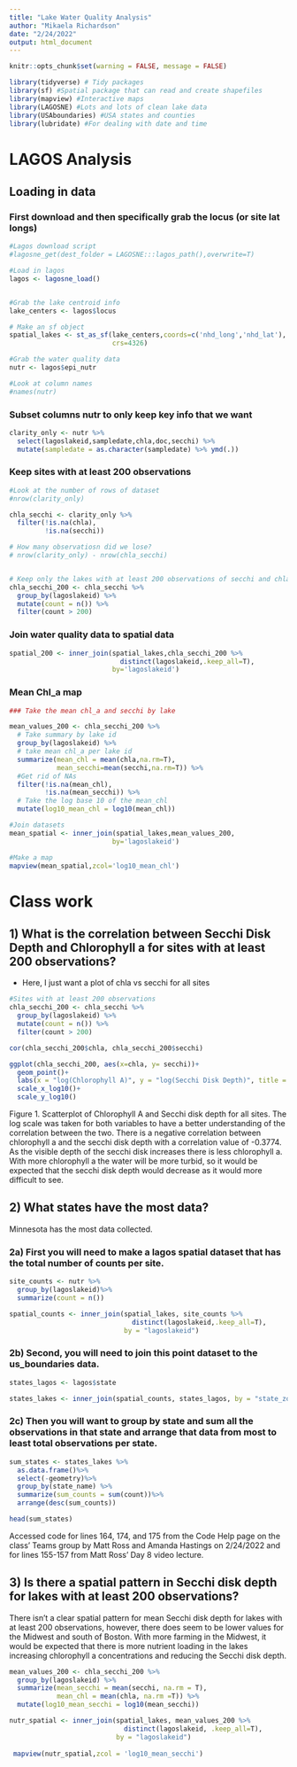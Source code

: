 ```yaml
---
title: "Lake Water Quality Analysis"
author: "Mikaela Richardson"
date: "2/24/2022"
output: html_document
---
```



```r
knitr::opts_chunk$set(warning = FALSE, message = FALSE) 

library(tidyverse) # Tidy packages
library(sf) #Spatial package that can read and create shapefiles 
library(mapview) #Interactive maps
library(LAGOSNE) #Lots and lots of clean lake data
library(USAboundaries) #USA states and counties
library(lubridate) #For dealing with date and time
```


# LAGOS Analysis


## Loading in data


### First download and then specifically grab the locus (or site lat longs)
```r
#Lagos download script
#lagosne_get(dest_folder = LAGOSNE:::lagos_path(),overwrite=T)

#Load in lagos
lagos <- lagosne_load()


#Grab the lake centroid info
lake_centers <- lagos$locus

# Make an sf object 
spatial_lakes <- st_as_sf(lake_centers,coords=c('nhd_long','nhd_lat'),
                          crs=4326)

#Grab the water quality data
nutr <- lagos$epi_nutr

#Look at column names
#names(nutr)
```

### Subset columns nutr to only keep key info that we want


```r
clarity_only <- nutr %>%
  select(lagoslakeid,sampledate,chla,doc,secchi) %>%
  mutate(sampledate = as.character(sampledate) %>% ymd(.))

```


### Keep sites with at least 200 observations 

```r

#Look at the number of rows of dataset
#nrow(clarity_only)

chla_secchi <- clarity_only %>%
  filter(!is.na(chla),
         !is.na(secchi))

# How many observatiosn did we lose?
# nrow(clarity_only) - nrow(chla_secchi)


# Keep only the lakes with at least 200 observations of secchi and chla
chla_secchi_200 <- chla_secchi %>%
  group_by(lagoslakeid) %>%
  mutate(count = n()) %>%
  filter(count > 200)


```


### Join water quality data to spatial data

```r
spatial_200 <- inner_join(spatial_lakes,chla_secchi_200 %>%
                            distinct(lagoslakeid,.keep_all=T),
                          by='lagoslakeid')
```

### Mean Chl_a map

```r
### Take the mean chl_a and secchi by lake

mean_values_200 <- chla_secchi_200 %>%
  # Take summary by lake id
  group_by(lagoslakeid) %>%
  # take mean chl_a per lake id
  summarize(mean_chl = mean(chla,na.rm=T),
            mean_secchi=mean(secchi,na.rm=T)) %>%
  #Get rid of NAs
  filter(!is.na(mean_chl),
         !is.na(mean_secchi)) %>%
  # Take the log base 10 of the mean_chl
  mutate(log10_mean_chl = log10(mean_chl))

#Join datasets
mean_spatial <- inner_join(spatial_lakes,mean_values_200,
                          by='lagoslakeid') 

#Make a map
mapview(mean_spatial,zcol='log10_mean_chl')
```


# Class work

## 1) What is the correlation between Secchi Disk Depth and Chlorophyll a for sites with at least 200 observations?

- Here, I just want a plot of chla vs secchi for all sites 

```r
#Sites with at least 200 observations
chla_secchi_200 <- chla_secchi %>%
  group_by(lagoslakeid) %>%
  mutate(count = n()) %>%
  filter(count > 200) 

cor(chla_secchi_200$chla, chla_secchi_200$secchi)

ggplot(chla_secchi_200, aes(x=chla, y= secchi))+
  geom_point()+
  labs(x = "log(Chlorophyll A)", y = "log(Secchi Disk Depth)", title = "Chorophyll A vs. Secchi Disk Depth")+
  scale_x_log10()+
  scale_y_log10()
```

Figure 1. Scatterplot of Chlorophyll A and Secchi disk depth for all sites. The log scale was taken for both variables to have a better understanding of the correlation between the two. There is a negative correlation between chlorophyll a and the secchi disk depth with a correlation value of -0.3774. As the visible depth of the secchi disk increases there is less chlorophyll a. With more chlorophyll a the water will be more turbid, so it would be expected that the secchi disk depth would decrease as it would more difficult to see.

## 2) What states have the most data? 

Minnesota has the most data collected. 

### 2a) First you will need to make a lagos spatial dataset that has the total number of counts per site.

```r
site_counts <- nutr %>%
  group_by(lagoslakeid)%>%
  summarize(count = n())

spatial_counts <- inner_join(spatial_lakes, site_counts %>%
                               distinct(lagoslakeid,.keep_all=T),
                             by = "lagoslakeid")
```


### 2b) Second, you will need to join this point dataset to the us_boundaries data. 

```r
states_lagos <- lagos$state

states_lakes <- inner_join(spatial_counts, states_lagos, by = "state_zoneid") 
```


### 2c) Then you will want to group by state and sum all the observations in that state and arrange that data from most to least total observations per state. 

```r
sum_states <- states_lakes %>% 
  as.data.frame()%>%
  select(-geometry)%>%
  group_by(state_name) %>%
  summarize(sum_counts = sum(count))%>%
  arrange(desc(sum_counts))

head(sum_states)
```
Accessed code for lines 164, 174, and 175 from the Code Help page on the class' Teams group by Matt Ross and Amanda Hastings on 2/24/2022 and for lines 155-157 from Matt Ross' Day 8 video lecture.

## 3) Is there a spatial pattern in Secchi disk depth for lakes with at least 200 observations?

There isn't a clear spatial pattern for mean Secchi disk depth for lakes with at least 200 observations, however, there does seem to be lower values for the Midwest and south of Boston. With more farming in the Midwest, it would be expected that there is more nutrient loading in the lakes increasing chlorophyll a concentrations and reducing the Secchi disk depth.

```r
mean_values_200 <- chla_secchi_200 %>%
  group_by(lagoslakeid) %>%
  summarize(mean_secchi = mean(secchi, na.rm = T),
            mean_chl = mean(chla, na.rm =T)) %>%
  mutate(log10_mean_secchi = log10(mean_secchi))

nutr_spatial <- inner_join(spatial_lakes, mean_values_200 %>%
                             distinct(lagoslakeid, .keep_all=T),
                           by = "lagoslakeid")
 
 mapview(nutr_spatial,zcol = 'log10_mean_secchi')

```


